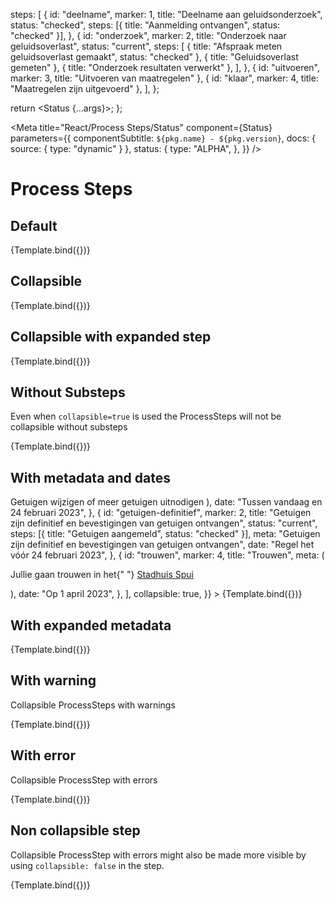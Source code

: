 
  steps: [
    {
      id: "deelname",
      marker: 1,
      title: "Deelname aan geluidsonderzoek",
      status: "checked",
      steps: [{ title: "Aanmelding ontvangen", status: "checked" }],
    },
    {
      id: "onderzoek",
      marker: 2,
      title: "Onderzoek naar geluidsoverlast",
      status: "current",
      steps: [
        { title: "Afspraak meten geluidsoverlast gemaakt", status: "checked" },
        { title: "Geluidsoverlast gemeten" },
        { title: "Onderzoek resultaten verwerkt" },
      ],
    },
    { id: "uitvoeren", marker: 3, title: "Uitvoeren van maatregelen" },
    { id: "klaar", marker: 4, title: "Maatregelen zijn uitgevoerd" },
  ],
};

  return <Status {...args}></Status>;
};

<Meta
  title="React/Process Steps/Status"
  component={Status}
  parameters={{
    componentSubtitle: `${pkg.name} - ${pkg.version}`,
    docs: { source: { type: "dynamic" } },
    status: {
      type: "ALPHA",
    },
  }}
/>

# Process Steps

## Default

<Canvas>
  <Story name="Default" args={exampleArgs}>
    {Template.bind({})}
  </Story>
</Canvas>

## Collapsible

<Canvas>
  <Story name="Collapsible" args={{ ...exampleArgs, collapsible: true }}>
    {Template.bind({})}
  </Story>
</Canvas>

## Collapsible with expanded step

<Canvas>
  <Story
    name="Collapsible with expanded step"
    args={{
      expandedSteps: ["deelname"],
      steps: [
        {
          id: "deelname",
          marker: 1,
          title: "Deelname aan geluidsonderzoek",
          status: "checked",
          steps: [{ title: "Aanmelding ontvangen", status: "checked" }],
        },
        {
          id: "onderzoek",
          marker: 2,
          title: "Onderzoek naar geluidsoverlast",
          status: "current",
          steps: [
            { title: "Afspraak meten geluidsoverlast gemaakt", status: "checked" },
            { title: "Geluidsoverlast gemeten" },
            { title: "Onderzoek resultaten verwerkt" },
          ],
        },
        { id: "uitvoeren", marker: 3, title: "Uitvoeren van maatregelen" },
        { id: "klaar", marker: 4, title: "Maatregelen zijn uitgevoerd" },
      ],
      collapsible: true,
    }}
  >
    {Template.bind({})}
  </Story>
</Canvas>

## Without Substeps

Even when `collapsible=true` is used the ProcessSteps will not be collapsible without substeps

<Canvas>
  <Story
    name="No Substeps"
    args={{
      steps: [
        {
          id: "getuigen-wijzigen",
          marker: 1,
          title: "Getuigen wijzigen of meer getuigen uitnodigen",
          status: "checked",
        },
        {
          id: "getuigen-definitief",
          marker: 2,
          title: "Getuigen zijn definitief en bevestigingen van getuigen ontvangen",
          status: "current",
        },
        { id: "extras", marker: 3, title: "Eventuele extras bestellen" },
        { id: "trouwen", marker: 4, title: "Trouwen" },
      ],
      collapsible: true,
    }}
  >
    {Template.bind({})}
  </Story>
</Canvas>

## With metadata and dates

<Canvas>
  <Story
    name="With metadata"
    args={{
      steps: [
        {
          id: "getuigen-wijzigen",
          marker: 1,
          title: "Getuigen wijzigen of meer getuigen uitnodigen",
          status: "checked",
          meta: (
            <a className="utrecht-link" href="https://example.com">
              Getuigen wijzigen of meer getuigen uitnodigen
            </a>
          ),
          date: "Tussen vandaag en 24 februari 2023",
        },
        {
          id: "getuigen-definitief",
          marker: 2,
          title: "Getuigen zijn definitief en bevestigingen van getuigen ontvangen",
          status: "current",
          steps: [{ title: "Getuigen aangemeld", status: "checked" }],
          meta: "Getuigen zijn definitief en bevestigingen van getuigen ontvangen",
          date: "Regel het vóór 24 februari 2023",
        },
        {
          id: "trouwen",
          marker: 4,
          title: "Trouwen",
          meta: (
            <p className="utrecht-paragraph">
              Jullie gaan trouwen in het{" "}
              <a className="utrecht-link" href="https://example.com">
                Stadhuis Spui
              </a>
            </p>
          ),
          date: "Op 1 april 2023",
        },
      ],
      collapsible: true,
    }}
  >
    {Template.bind({})}
  </Story>
</Canvas>

## With expanded metadata

<Canvas>
  <Story
    name="With expanded metadata"
    args={{
      expandedSteps: ["ontwerpen"],
      steps: [
        {
          id: "verkennen",
          marker: 1,
          title: "Verkennen",
          status: "checked",
          date: "juli 2023",
        },
        {
          id: "ontwerpen",
          marker: 2,
          title: "Ontwerpen",
          status: "current",
          meta: "Eindelijk tijd om concreet te worden! we schetsen de plannen en leggen het voor om samen tot een beslissing te komen.",
          date: "aug - sept 2023",
          steps: [
            { title: "Voorlopige schetsontwerp afgerond en gepresenteerd", status: "checked" },
            { title: "Stemronde nummer 01", status: "checked" },
            { title: "Verwerken feedback it stemronde", status: "current" },
            { title: "We organiseren een informatieavond voor bewoners" },
          ],
        },
        {
          id: "uitvoeren",
          marker: 4,
          title: "Uitvoeren",
          date: "okt - nov 2023",
        },
        {
          id: "afronden",
          marker: 4,
          title: "Afronden",
          date: "dec 2023",
        },
      ],
      collapsible: true,
    }}
  >
    {Template.bind({})}
  </Story>
</Canvas>

## With warning

Collapsible ProcessSteps with warnings

<Canvas>
  <Story
    name="With warning"
    args={{
      steps: [
        {
          id: "deelname",
          marker: 1,
          title: "Deelname aan geluidsonderzoek",
          status: "checked",
          steps: [{ title: "Aanmelding ontvangen", status: "checked" }],
        },
        {
          id: "onderzoek",
          marker: 2,
          title: "Onderzoek naar geluidsoverlast",
          status: "warning",
          steps: [
            { title: "Afspraak meten geluidsoverlast gemaakt", status: "warning" },
            { title: "Geluidsoverlast gemeten", status: "warning" },
            { title: "Onderzoek resultaten verwerkt" },
          ],
        },
        { id: "uitvoeren", marker: 3, title: "Uitvoeren van maatregelen" },
        { id: "klaar", marker: 4, title: "Maatregelen zijn uitgevoerd" },
      ],
    }}
  >
    {Template.bind({})}
  </Story>
</Canvas>

## With error

Collapsible ProcessStep with errors

<Canvas>
  <Story
    name="With error"
    args={{
      steps: [
        {
          id: "deelname",
          marker: 1,
          title: "Deelname aan geluidsonderzoek",
          status: "checked",
          steps: [{ title: "Aanmelding ontvangen", status: "checked" }],
        },
        {
          id: "onderzoek",
          marker: 2,
          title: "Onderzoek naar geluidsoverlast",
          status: "error",
          meta: "Er is geen afspraak gemaakt. De aanvraag is stopgezet. Wilt u toch graag in aanmerking komen voor subsidie? Neem dan contact op met de gemeente via 14070.",
          steps: [{ title: "Afspraak meten geluidsoverlast gemaakt", status: "error" }],
        },
        { id: "uitvoeren", marker: 3, title: "Uitvoeren van maatregelen" },
        { id: "klaar", marker: 4, title: "Maatregelen zijn uitgevoerd" },
      ],
    }}
  >
    {Template.bind({})}
  </Story>
</Canvas>

## Non collapsible step

Collapsible ProcessStep with errors might also be made more visible by using `collapsible: false` in the step.

<Canvas>
  <Story
    name="Non collapsible step"
    args={{
      expandedSteps: ["onderzoek"],
      steps: [
        {
          id: "deelname",
          marker: 1,
          title: "Deelname aan geluidsonderzoek",
          status: "checked",
          steps: [{ title: "Aanmelding ontvangen", status: "checked" }],
        },
        {
          id: "onderzoek",
          marker: 2,
          title: "Onderzoek naar geluidsoverlast",
          status: "error",
          meta: "Er is geen afspraak gemaakt. De aanvraag is stopgezet. Wilt u toch graag in aanmerking komen voor subsidie? Neem dan contact op met de gemeente via 14070.",
          steps: [{ title: "Afspraak meten geluidsoverlast gemaakt", status: "error" }],
          collapsible: false,
        },
        { id: "uitvoeren", marker: 3, title: "Uitvoeren van maatregelen" },
        { id: "klaar", marker: 4, title: "Maatregelen zijn uitgevoerd" },
      ],
      collapsible: true,
    }}
  >
    {Template.bind({})}
  </Story>
</Canvas>
